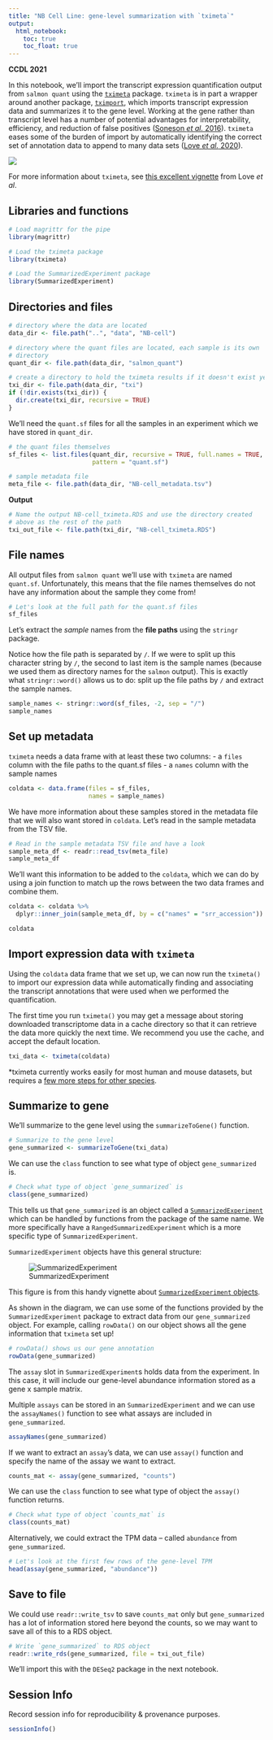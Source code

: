 ```yaml
---
title: "NB Cell Line: gene-level summarization with `tximeta`"
output:   
  html_notebook: 
    toc: true
    toc_float: true
---
```


**CCDL 2021**

In this notebook, we'll import the transcript expression quantification output from `salmon quant` using the [`tximeta`](https://bioconductor.org/packages/release/bioc/html/tximeta.html) package.
`tximeta` is in part a wrapper around another package, [`tximport`](https://bioconductor.org/packages/release/bioc/html/tximport.html), which imports transcript expression data and summarizes it to the gene level.
Working at the gene rather than transcript level has a number of potential advantages for interpretability, efficiency, and reduction of false positives ([Soneson _et al._ 2016](https://doi.org/10.12688/f1000research.7563.2)).
`tximeta` eases some of the burden of import by automatically identifying the correct set of annotation data to append to many data sets ([Love _et al._ 2020](https://journals.plos.org/ploscompbiol/article?id=10.1371/journal.pcbi.1007664)).

![](../diagrams/rna-seq_5.png)

For more information about `tximeta`, see [this excellent vignette](https://www.bioconductor.org/packages/devel/bioc/vignettes/tximeta/inst/doc/tximeta.html) from Love _et al_.

## Libraries and functions

```r
# Load magrittr for the pipe
library(magrittr)

# Load the tximeta package
library(tximeta)

# Load the SummarizedExperiment package
library(SummarizedExperiment)
```

## Directories and files

```r
# directory where the data are located
data_dir <- file.path("..", "data", "NB-cell")

# directory where the quant files are located, each sample is its own
# directory
quant_dir <- file.path(data_dir, "salmon_quant")

# create a directory to hold the tximeta results if it doesn't exist yet
txi_dir <- file.path(data_dir, "txi")
if (!dir.exists(txi_dir)) {
  dir.create(txi_dir, recursive = TRUE)
}
```

We'll need the `quant.sf` files for all the samples in an experiment which we have stored in `quant_dir`. 

```r
# the quant files themselves
sf_files <- list.files(quant_dir, recursive = TRUE, full.names = TRUE,
                       pattern = "quant.sf")
```

```r
# sample metadata file
meta_file <- file.path(data_dir, "NB-cell_metadata.tsv")
```

**Output**

```r
# Name the output NB-cell_tximeta.RDS and use the directory created 
# above as the rest of the path
txi_out_file <- file.path(txi_dir, "NB-cell_tximeta.RDS")
```

## File names

All output files from `salmon quant` we'll use with `tximeta` are named `quant.sf`.
Unfortunately, this means that the file names themselves do not have any information about the sample they come from!

```r
# Let's look at the full path for the quant.sf files
sf_files
```

Let's extract the _sample_ names from the **file paths** using the `stringr` package.

Notice how the file path is separated by `/`.
If we were to split up this character string by `/`, the second to last item is the sample names (because we used them as directory names for the `salmon` output).
This is exactly what `stringr::word()` allows us to do: split up the file paths by `/` and extract the sample names.

```r
sample_names <- stringr::word(sf_files, -2, sep = "/")
sample_names
```

## Set up metadata

`tximeta` needs a data frame with at least these two columns: 
- a `files` column  with the file paths to the quant.sf files
- a `names` column with the sample names

```r
coldata <- data.frame(files = sf_files, 
                      names = sample_names)
```

We have more information about these samples stored in the metadata file that we will also want stored in `coldata`. 
Let's read in the sample metadata from the TSV file.

```r
# Read in the sample metadata TSV file and have a look
sample_meta_df <- readr::read_tsv(meta_file)
sample_meta_df
```

We'll want this information to be added to the `coldata`, which we can do by using a join function to match up the rows between the two data frames and combine them. 

```r
coldata <- coldata %>%
  dplyr::inner_join(sample_meta_df, by = c("names" = "srr_accession"))

coldata
```

## Import expression data with `tximeta`

Using the `coldata` data frame that we set up, we can now run the `tximeta()` to import our expression data while automatically finding and associating the transcript annotations that were used when we performed the quantification.

The first time you run `tximeta()` you may get a message about storing downloaded transcriptome data in a cache directory so that it can retrieve the data more quickly the next time.
We recommend you use the cache, and accept the default location.

```r
txi_data <- tximeta(coldata)
```

*tximeta currently works easily for most human and mouse datasets, but requires a [few more steps for other species](https://bioconductor.org/packages/release/bioc/vignettes/tximeta/inst/doc/tximeta.html#What_if_checksum_isn%E2%80%99t_known).

## Summarize to gene

We'll summarize to the gene level using the `summarizeToGene()` function.

```r
# Summarize to the gene level
gene_summarized <- summarizeToGene(txi_data) 
```

We can use the `class` function to see what type of object `gene_summarized` is.

```r
# Check what type of object `gene_summarized` is
class(gene_summarized)
```

This tells us that `gene_summarized` is an object called a [`SummarizedExperiment`](https://www.rdocumentation.org/packages/SummarizedExperiment/versions/1.2.3/topics/SummarizedExperiment-class) which can be handled by functions from the package of the same name. 
We more specifically have a `RangedSummarizedExperiment` which is a more specific type of `SummarizedExperiment`.

`SummarizedExperiment` objects have this general structure:  

![SummarizedExperiment](../diagrams/SummarizeExperiment-structure.png)

This figure is from this handy vignette about [`SummarizedExperiment` objects](https://www.bioconductor.org/packages/devel/bioc/vignettes/SummarizedExperiment/inst/doc/SummarizedExperiment.html).

As shown in the diagram, we can use some of the functions provided by the `SummarizedExperiment` package to extract data from our `gene_summarized` object. 
For example, calling `rowData()` on our object shows all the gene information that `tximeta` set up!

```r
# rowData() shows us our gene annotation
rowData(gene_summarized)
```

The `assay` slot in `SummarizedExperiment`s holds data from the experiment. 
In this case, it will include our gene-level abundance information stored as a gene x sample matrix. 

Multiple `assays` can be stored in an `SummarizedExperiment` and we can use the `assayNames()` function to see what assays are included in `gene_summarized`. 

```r
assayNames(gene_summarized)
```

If we want to extract an `assay`'s data, we can use `assay()` function and specify the name of the assay we want to extract.

```r
counts_mat <- assay(gene_summarized, "counts")
```

We can use the `class` function to see what type of object the `assay()` function returns.

```r
# Check what type of object `counts_mat` is
class(counts_mat)
```

Alternatively, we could extract the TPM data -- called `abundance` from `gene_summarized`.

```r
# Let's look at the first few rows of the gene-level TPM
head(assay(gene_summarized, "abundance"))
```

## Save to file

We could use `readr::write_tsv` to save `counts_mat` only but `gene_summarized` has a lot of information stored here beyond the counts, so we may want to save all of this to a RDS object. 

```r
# Write `gene_summarized` to RDS object
readr::write_rds(gene_summarized, file = txi_out_file)
```

We'll import this with the `DESeq2` package in the next notebook.

## Session Info

Record session info for reproducibility & provenance purposes.

```r
sessionInfo()
```
